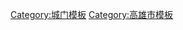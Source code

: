 {{Navbox
|name = 鳳山縣城
|title = [[鳳山縣 (清治時期)|鳳山縣]]城
|bodyclass = hlist

|group1 = [[鳳山縣舊城|舊城]]
| list1 = 
 {{Navbox subgroup
|group1 = 城門
| list1 = 
*[[鳳山縣舊城東門|東門]]
*[[鳳山縣舊城西門|西門]]
*[[鳳山縣舊城南門|南門]]
*[[鳳山縣舊城北門|北門]]
|group2 = 設施
| list2 = 
*[[鳳山縣文廟]]
**現存[[鳳山舊城孔子廟崇聖祠|崇聖祠]]
*[[鳳邑舊城城隍廟|舊城城隍廟]]
*[[鎮福社]]
*[[拱辰井]]
*[[鳳山縣舊城興隆井|興隆井]]
 }}

|group2 = [[鳳山縣新城|新城]]
| list2 = 
 {{Navbox subgroup
|group3 = 城門
| list3 = 
*東門
*小東門
*西門
*南門
*北門
*外北門
|group4 = 砲臺
| list4 = 
*平成砲臺
*澄瀾砲臺
*訓風砲臺
|group5 = 設施
| list5 = 
*[[鳳邑城隍廟|鳳山城隍廟]]
*[[曹公廟]]
*[[鳳儀書院]]
*[[鳳山雙慈殿]]
*[[鳳山龍山寺]]
 }}

|group3 = 其他
| list3 = 
 {{Navbox subgroup
|group6 = 交通
| list6 = [[雙城古道]]
|group7 = 水文
| list7 = [[曹公圳]]
 }}

|below = 
}}<noinclude>
[[Category:城门模板]]
[[Category:高雄市模板]]
</noinclude>